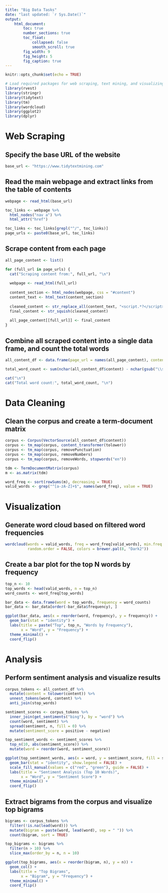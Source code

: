 ```yaml
---
title: "Big Data Tasks"
date: "last updated: `r Sys.Date()`"
output: 
    html_document:
        toc: true
        number_sections: true
        toc_float:
            collapsed: false
            smooth_scroll: true
        fig_width: 9
        fig_height: 5
        fig_caption: true
---
```


```r
knitr::opts_chunk$set(echo = TRUE)
```

```r
# Load required packages for web scraping, text mining, and visualizing
library(rvest)
library(stringr)
library(tidytext)
library(tm)
library(wordcloud)
library(ggplot2)
library(dplyr)
```

# Web Scraping

## Specify the base URL of the website

```r
base_url <- "https://www.tidytextmining.com"
```

## Read the main webpage and extract links from the table of contents

```r
webpage <- read_html(base_url)

toc_links <- webpage %>%
  html_nodes("nav a") %>%
  html_attr("href")

toc_links <- toc_links[grepl("^/", toc_links)]
page_urls <- paste0(base_url, toc_links)
```

## Scrape content from each page

```r
all_page_content <- list()

for (full_url in page_urls) {
  cat("Scraping content from:", full_url, "\n")
  
  webpage <- read_html(full_url)
  
  content_section <- html_nodes(webpage, css = "#content")
  content_text <- html_text(content_section)
  
  cleaned_content <- str_replace_all(content_text, "<script.*?</script>|<style.*?</style>", "")
  final_content <- str_squish(cleaned_content)
  
  all_page_content[[full_url]] <- final_content
}
```

## Combine all scraped content into a single data frame, and count the total words

```r
all_content_df <- data.frame(page_url = names(all_page_content), content = unlist(all_page_content))

total_word_count <- sum(nchar(all_content_df$content) - nchar(gsub("\\s+", "", all_content_df$content)))

cat("\n")
cat("Total word count:", total_word_count, "\n")
```

# Data Cleaning

## Clean the corpus and create a term-document matrix

```r
corpus <- Corpus(VectorSource(all_content_df$content))
corpus <- tm_map(corpus, content_transformer(tolower))
corpus <- tm_map(corpus, removePunctuation)
corpus <- tm_map(corpus, removeNumbers)
corpus <- tm_map(corpus, removeWords, stopwords("en"))

tdm <- TermDocumentMatrix(corpus)
m <- as.matrix(tdm)

word_freq <- sort(rowSums(m), decreasing = TRUE)
valid_words <- grep("^[a-zA-Z]+$", names(word_freq), value = TRUE)
```

# Visualization

## Generate word cloud based on filtered word frequencies

```r
wordcloud(words = valid_words, freq = word_freq[valid_words], min.freq = 10, 
          random.order = FALSE, colors = brewer.pal(8, "Dark2"))
```

## Create a bar plot for the top N words by frequency

```r
top_n <- 10
top_words <- head(valid_words, n = top_n)
word_counts <- word_freq[top_words]

bar_data <- data.frame(word = top_words, frequency = word_counts)
bar_data <- bar_data[order(-bar_data$frequency), ]

ggplot(bar_data, aes(x = reorder(word, frequency), y = frequency)) +
  geom_bar(stat = "identity") +
  labs(title = paste("Top", top_n, "Words by Frequency"),
       x = "Word", y = "Frequency") +
  theme_minimal() +
  coord_flip()
```

# Analysis

## Perform sentiment analysis and visualize results

```r
corpus_tokens <- all_content_df %>%
  mutate(content = tolower(content)) %>%
  unnest_tokens(word, content) %>%
  anti_join(stop_words)

sentiment_scores <- corpus_tokens %>%
  inner_join(get_sentiments("bing"), by = "word") %>%
  count(word, sentiment) %>%
  spread(sentiment, n, fill = 0) %>%
  mutate(sentiment_score = positive - negative)

top_sentiment_words <- sentiment_scores %>%
  top_n(10, abs(sentiment_score)) %>%
  mutate(word = reorder(word, sentiment_score))

ggplot(top_sentiment_words, aes(x = word, y = sentiment_score, fill = sentiment_score > 0)) +
  geom_bar(stat = "identity", show.legend = FALSE) +
  scale_fill_manual(values = c("red", "green"), guide = FALSE) +
  labs(title = "Sentiment Analysis (Top 10 Words)",
       x = "Word", y = "Sentiment Score") +
  theme_minimal() +
  coord_flip()
```

## Extract bigrams from the corpus and visualize top bigrams

```r
bigrams <- corpus_tokens %>%
  filter(!is.na(lead(word))) %>%
  mutate(bigram = paste(word, lead(word), sep = " ")) %>%
  count(bigram, sort = TRUE)

top_bigrams <- bigrams %>%
  filter(n > 10) %>%
  slice_max(order_by = n, n = 10)

ggplot(top_bigrams, aes(x = reorder(bigram, n), y = n)) +
  geom_col() +
  labs(title = "Top Bigrams",
       x = "Bigram", y = "Frequency") +
  theme_minimal() +
  coord_flip()
```